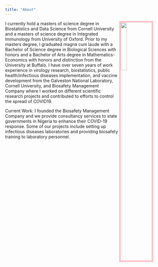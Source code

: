 ```yaml
---
title: "About"
---
```


<link rel="stylesheet" href="styles.css" type="text/css">

<img src= "IMG_1681.jpeg" style="width:20%; border:5px solid; color: pink; margin-right: 20px" align="right">

I currently hold a masters of science degree in Biostatistics and Data Science from Cornell University and a masters of science degree in Integrated Immunology from University of Oxford. Prior to my masters degree, I graduated magna cum laude with a Bachelor of Science degree in Biological Sciences with honors and a Bachelor of Arts degree in Mathematics-Economics with honors and distinction from the University at Buffalo. I have over seven years of work experience in virology research, biostatistics, public health/infectious diseases implementation, and vaccine development from the Galveston National Laboratory, Cornell University, and Biosafety Management Company where I worked on different scientific research projects and contributed to efforts to control the spread of COVID19. 
 
Current Work:
I founded the Biosafety Management Company and we provide consultancy services to state governments in Nigeria to enhance their COVID-19 response. Some of our projects include setting up infectious diseases laboratories and providing biosafety training to laboratory personnel. 